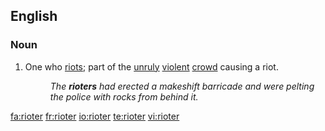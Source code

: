 ==English==

===Noun===
{{en-noun}}

# One who [[riot]]s; part of the [[unruly]] [[violent]] [[crowd]] causing a riot.
#:''The '''rioters''' had erected a makeshift barricade and were pelting the police with rocks from behind it.''

[[fa:rioter]]
[[fr:rioter]]
[[io:rioter]]
[[te:rioter]]
[[vi:rioter]]